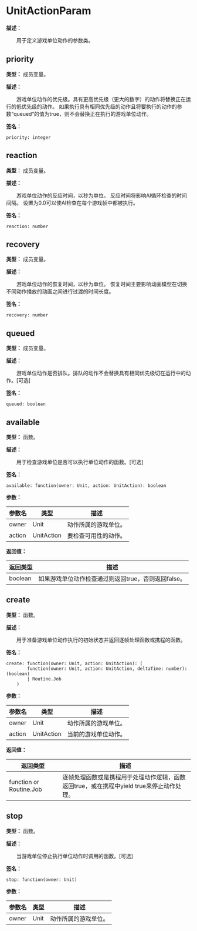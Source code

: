 # UnitActionParam

**描述：**

&emsp;&emsp;用于定义游戏单位动作的参数类。

## priority

**类型：** 成员变量。

**描述：**

&emsp;&emsp;游戏单位动作的优先级。具有更高优先级（更大的数字）的动作将替换正在运行的低优先级的动作。
如果执行具有相同优先级的动作且将要执行的动作的参数“queued”的值为true，则不会替换正在执行的游戏单位动作。

**签名：**
```tl
priority: integer
```

## reaction

**类型：** 成员变量。

**描述：**

&emsp;&emsp;游戏单位动作的反应时间，以秒为单位。
反应时间将影响AI循环检查的时间间隔。
设置为0.0可以使AI检查在每个游戏帧中都被执行。

**签名：**
```tl
reaction: number
```

## recovery

**类型：** 成员变量。

**描述：**

&emsp;&emsp;游戏单位动作的恢复时间，以秒为单位。
恢复时间主要影响动画模型在切换不同动作播放的动画之间进行过渡的时间长度。

**签名：**
```tl
recovery: number
```

## queued

**类型：** 成员变量。

**描述：**

&emsp;&emsp;游戏单位动作是否排队。排队的动作不会替换具有相同优先级切在运行中的动作。[可选]

**签名：**
```tl
queued: boolean
```

## available

**类型：** 函数。

**描述：**

&emsp;&emsp;用于检查游戏单位是否可以执行单位动作的函数。[可选]

**签名：**
```tl
available: function(owner: Unit, action: UnitAction): boolean
```

**参数：**

| 参数名 | 类型 | 描述 |
| --- | --- | --- |
| owner | Unit | 动作所属的游戏单位。 |
| action | UnitAction | 要检查可用性的动作。 |

**返回值：**

| 返回类型 | 描述 |
| --- | --- |
| boolean | 如果游戏单位动作检查通过则返回true，否则返回false。 |

## create

**类型：** 函数。

**描述：**

&emsp;&emsp;用于准备游戏单位动作执行的初始状态并返回逐帧处理函数或携程的函数。

**签名：**
```tl
create: function(owner: Unit, action: UnitAction): (
		function(owner: Unit, action: UnitAction, deltaTime: number): (boolean)
		| Routine.Job
	)
```

**参数：**

| 参数名 | 类型 | 描述 |
| --- | --- | --- |
| owner | Unit | 动作所属的游戏单位。 |
| action | UnitAction | 当前的游戏单位动作。 |

**返回值：**

| 返回类型 | 描述 |
| --- | --- |
| function or Routine.Job | 逐帧处理函数或是携程用于处理动作逻辑，函数返回true，或在携程中yield true来停止动作处理。 |

## stop

**类型：** 函数。

**描述：**

&emsp;&emsp;当游戏单位停止执行单位动作时调用的函数。[可选]

**签名：**
```tl
stop: function(owner: Unit)
```

**参数：**

| 参数名 | 类型 | 描述 |
| --- | --- | --- |
| owner | Unit | 动作所属的游戏单位。 |